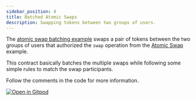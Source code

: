 ```yaml
---
sidebar_position: 4
title: Batched Atomic Swaps
description: Swapping tokens between two groups of users.
---
```


The [atomic swap batching example] swaps a pair of tokens between the two groups
of users that authorized the `swap` operation from the [Atomic Swap] example.

This contract basically batches the multiple swaps while following some simple
rules to match the swap participants.

Follow the comments in the code for more information.

[![Open in Gitpod](https://gitpod.io/button/open-in-gitpod.svg)][oigp]

[oigp]: https://gitpod.io/#https://github.com/stellar/soroban-examples/tree/v0.9.2
[Atomic Swap]: atomic-swap.mdx
[atomic swap batching example]: https://github.com/stellar/soroban-examples/tree/v0.9.2/atomic_multiswap
